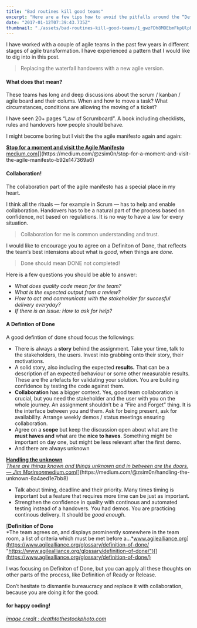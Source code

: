 ```yaml
---
title: "Bad routines kill good teams"
excerpt: "Here are a few tips how to avoid the pitfalls around the “Definiton of Done”"
date: "2017-01-12T07:39:43.735Z"
thumbnail: "./assets/bad-routines-kill-good-teams/1_gwzFDh8MOEbmFkpUlpPnSA.jpeg"
---
```


I have worked with a couple of agile teams in the past few years in different stages of agile transformation. I have experienced a pattern that I would like to dig into in this post.

> Replacing the waterfall handovers with a new agile version.

#### What does that mean?

These teams has long and deep discussions about the scrum / kanban / agile board and their colums. When and how to move a task? What circumstances, conditions are allowing the moving of a ticket?

I have seen 20+ pages “Law of Scrumboard”. A book including checklists, rules and handovers how people should behave.

I might become boring but I visit the the agile manifesto again and again:

[**Stop for a moment and visit the Agile Manifesto**  
medium.com](https://medium.com/@zsim0n/stop-for-a-moment-and-visit-the-agile-manifesto-b92e147369a6 "https://medium.com/@zsim0n/stop-for-a-moment-and-visit-the-agile-manifesto-b92e147369a6")[](https://medium.com/@zsim0n/stop-for-a-moment-and-visit-the-agile-manifesto-b92e147369a6)

#### Collaboration!

The collaboration part of the agile manifesto has a special place in my heart.

I think all the rituals — for example in Scrum — has to help and enable collaboration. Handovers has to be a natural part of the process based on confidence, not based on regulations. It is no way to have a law for every situation.

> Collaboration for me is common understanding and trust.

I would like to encourage you to agree on a Definiton of Done, that reflects the team’s best intensions about what is *good*, when things are d*one.*

> Done should mean DONE not completed!

Here is a few questions you should be able to answer:

*   *What does quality code mean for the team?*
*   *What is the expected output from a review?*
*   *How to act and communicate with the stakeholder for succesful delivery everyday?*
*   *If there is an issue: How to ask for help?*

#### A Defintion of Done

A good defintion of done shoud focus the followings:

*   There is always a **story** behind the assignment. Take your time, talk to the stakeholders, the users. Invest into grabbing onto their story, their motivations.
*   A solid story, also including the expected **results.** That can be a description of an expected behaviour or some other measurable results. These are the artefacts for validating your solution. You are building confidence by testing the code against them.
*   **Collaboration** has a bigger context. Yes, good team collaboration is crucial, but you need the stakeholder and the user with you on the whole journey. An assignment shouldn’t be a “Fire and Forget” thing. It is the interface between you and them. Ask for being present, ask for availability. Arrange weekly demos / status meetings ensuring collaboration.
*   Agree on a **scope** but keep the discussion open about what are the **must haves and** what are the **nice to haves**. Something might be important on day one, but might be less relevant after the first demo.
*   And there are always unknown

[**Handling the unknown**  
*There are things known and things unknown and in between are the doors. — Jim Morirson*medium.com](https://medium.com/@zsim0n/handling-the-unknown-8a4aed1e7bb8 "https://medium.com/@zsim0n/handling-the-unknown-8a4aed1e7bb8")[](https://medium.com/@zsim0n/handling-the-unknown-8a4aed1e7bb8)

*   Talk about timing, deadline and their priority. Many times timing is important but a feature that requires more time can be just as important.
*   Strengthen the confidence in quality with continous and automated testing instead of a handovers. You had demos. You are practicing continous delivery. It should be *good enough*.

[**Definition of Done**  
*The team agrees on, and displays prominently somewhere in the team room, a list of criteria which must be met before a…*www.agilealliance.org](https://www.agilealliance.org/glossary/definition-of-done/ "https://www.agilealliance.org/glossary/definition-of-done/")[](https://www.agilealliance.org/glossary/definition-of-done/)

I was focusing on Definiton of Done, but you can apply all these thoughts on other parts of the process, like Definition of Ready or Release.

Don’t hesitate to dismantle bureaucracy and replace it with collaboration, because you are doing it for the good:

#### for happy coding!

*[image credit : deathtothestockphoto.com](http://deathtothestockphoto.com)*

